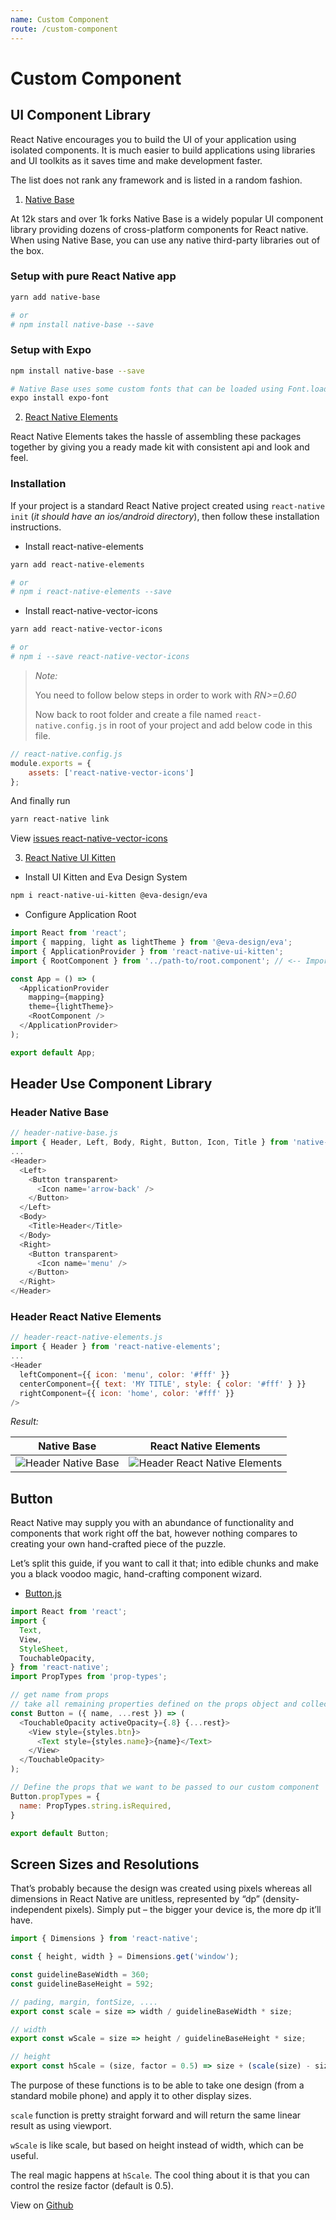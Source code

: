 ```yaml
---
name: Custom Component
route: /custom-component
---
```


# Custom Component


## UI Component Library

React Native encourages you to build the UI of your application using isolated components. 
It is much easier to build applications using libraries and UI toolkits as 
it saves time and make development faster. 

The list does not rank any framework and is listed in a random fashion.


1. [Native Base](https://nativebase.io/)

At 12k stars and over 1k forks Native Base is a widely popular UI component library 
providing dozens of cross-platform components for React native. 
When using Native Base, you can use any native third-party libraries out of the box.

### Setup with pure React Native app

```sh
yarn add native-base

# or
# npm install native-base --save
```

### Setup with Expo

```sh
npm install native-base --save

# Native Base uses some custom fonts that can be loaded using Font.loadAsync.
expo install expo-font
```


2. [React Native Elements](https://react-native-training.github.io/react-native-elements/)

React Native Elements takes the hassle of assembling these packages together 
by giving you a ready made kit with consistent api and look and feel.

### Installation

If your project is a standard React Native project created using `react-native init` (_it should have an ios/android directory_), 
then follow these installation instructions.

- Install react-native-elements

```sh
yarn add react-native-elements

# or
# npm i react-native-elements --save
```

- Install react-native-vector-icons

```sh
yarn add react-native-vector-icons

# or
# npm i --save react-native-vector-icons
```

> *Note:*
>
> You need to follow below steps in order to work with *RN>=0.60*
>
> Now back to root folder and create a file named `react-native.config.js` in root of 
> your project and add below code in this file.

```js
// react-native.config.js
module.exports = {
    assets: ['react-native-vector-icons']
};
```

And finally run

```sh
yarn react-native link
```

View [issues react-native-vector-icons](https://github.com/oblador/react-native-vector-icons/issues/1041#issuecomment-515673115)



3. [React Native UI Kitten](https://akveo.github.io/react-native-ui-kitten/)

- Install UI Kitten and Eva Design System

```sh
npm i react-native-ui-kitten @eva-design/eva
```

- Configure Application Root

```js
import React from 'react';
import { mapping, light as lightTheme } from '@eva-design/eva';
import { ApplicationProvider } from 'react-native-ui-kitten';
import { RootComponent } from '../path-to/root.component'; // <-- Import your application entry point

const App = () => (
  <ApplicationProvider
    mapping={mapping}
    theme={lightTheme}>
    <RootComponent />
  </ApplicationProvider>
);

export default App;
```


## Header Use Component Library


### Header Native Base

```js
// header-native-base.js
import { Header, Left, Body, Right, Button, Icon, Title } from 'native-base';
...
<Header>
  <Left>
    <Button transparent>
      <Icon name='arrow-back' />
    </Button>
  </Left>
  <Body>
    <Title>Header</Title>
  </Body>
  <Right>
    <Button transparent>
      <Icon name='menu' />
    </Button>
  </Right>
</Header>
```

### Header React Native Elements

```js
// header-react-native-elements.js
import { Header } from 'react-native-elements';
...
<Header
  leftComponent={{ icon: 'menu', color: '#fff' }}
  centerComponent={{ text: 'MY TITLE', style: { color: '#fff' } }}
  rightComponent={{ icon: 'home', color: '#fff' }}
/>
```

*Result:*

| Native Base        | React Native Elements           |
| ------------- | ------------- |
| ![Header Native Base](../assets/header-native-base.png)      | ![Header React Native Elements](../assets/header-react-native-elements.png) |


## Button

React Native may supply you with an abundance of functionality and components that work right off the bat, 
however nothing compares to creating your own hand-crafted piece of the puzzle.

Let’s split this guide, if you want to call it that; 
into edible chunks and make you a black voodoo magic, hand-crafting component wizard.

- [Button.js](https://github.com/tuantvk/react-native-flawless-ui/blob/master/src/core/Button.js)

```js
import React from 'react';
import {
  Text,
  View,
  StyleSheet,
  TouchableOpacity,
} from 'react-native';
import PropTypes from 'prop-types';

// get name from props
// take all remaining properties defined on the props object and collect them inside an argument called rest
const Button = ({ name, ...rest }) => (
  <TouchableOpacity activeOpacity={.8} {...rest}>
    <View style={styles.btn}>
      <Text style={styles.name}>{name}</Text>
    </View>
  </TouchableOpacity>
);

// Define the props that we want to be passed to our custom component
Button.propTypes = {
  name: PropTypes.string.isRequired,
}

export default Button;
```

## Screen Sizes and Resolutions

That’s probably because the design was created using pixels whereas all dimensions in React Native are unitless, 
represented by “dp” (density-independent pixels). 
Simply put – the bigger your device is, the more dp it’ll have.

```js
import { Dimensions } from 'react-native';

const { height, width } = Dimensions.get('window');

const guidelineBaseWidth = 360;
const guidelineBaseHeight = 592;

// pading, margin, fontSize, ....
export const scale = size => width / guidelineBaseWidth * size;

// width
export const wScale = size => height / guidelineBaseHeight * size;

// height
export const hScale = (size, factor = 0.5) => size + (scale(size) - size) * factor;
```

The purpose of these functions is to be able to take one design (from a standard mobile phone) and apply it to other display sizes.

`scale` function is pretty straight forward and will return the same linear result as using viewport.

`wScale` is like scale, but based on height instead of width, which can be useful.

The real magic happens at `hScale`. The cool thing about it is that you can control the resize factor (default is 0.5).

View on [Github](https://github.com/tuantvk/react-native-flawless-ui/blob/master/src/supports/vu.js)